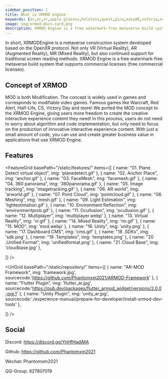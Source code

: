 ```yaml
---
sidebar_position: 1
title: What is XRMOD engine
keywords: [ar,xr,vr,apple glasses,hololens,quest,pico,easyAR,vuforia,xrmod,mod,doc,metaverse,facebook,meta,unity]
image: img/xrmod-docs-card.png
description: XRMOD Engine is a free watermark-free metaverse build system that supports commercial licenses (free commercial licenses).
---
```


In short, XRMODEngine is a metaverse construction system developed based on the OpenXR protocol. Not only VR (Virtual Reality), AR (Augmented Reality), MR (Mixed Reality), but also continued support for traditional screen reading methods.
XRMOD Engine is a free watermark-free metaverse build system that supports commercial licenses (free commercial licenses).

## Concept of XRMOD
MOD is both Modification. The concept is widely used in games and corresponds to modifiable video games. Famous games like Warcraft, Red Alert, Half-Life, CS, Victory Day and more!
We ported the MOD concept to the XRMOD Engine, giving users more freedom to create the creative interactive experience content they need! In this process, users do not need to worry about algorithm and code implementation, but only need to focus on the production of innovative interactive experience content. With just a small amount of code, you can use and create greater business value in applications that use XRMOD Engine.


## Features


<FeatureGrid
  basePath="/static/features/"
  items={[
    { name: "01. Plane Detect virtual object", img: 'planedetect.gif' },
    { name: "02. Anchor Place", img: 'anchor.gif'  },
    { name: "03. FaceMesh", img: 'facemesh.gif'  },
    { name: "04. 360 panorama", img: '360panorama.gif'  },
    { name: "05. Image tracking", img: 'imagetracking.gif'  },
    { name: "06. AR world", img: 'arworld.gif' },
    { name: "07. Point Cloud", img: 'pointcloud.gif'  },
    { name: "08. Meshing", img: 'mesh.gif'  },
    { name: "09. Light Estimation", img: 'lightestimation.gif'  },
    { name: "10. Environment Reflection", img: 'environmentprob.gif'  },
    { name: "11. Ocullusion", img: 'ocullusion.gif'  },
    { name: "12. Multiplayer", img: 'multiplayer.webp'  },
    { name: "13. Virtual Reality", img: 'vr.gif'  },
    { name: "14. Mixed Reality", img: 'mr.gif' },
    { name: "15. MOD", img: 'mod.webp'  },
    { name: "16. Unity", img: 'unity.png'  },
    { name: "17. Dashboard CMS", img: 'cms.gif'  },
    { name: "18 .SDKs", img: 'sdk.png'  },
    { name: "19 .Templates", img: 'templates.png'  },
    { name: "20 .Unified Format", img: 'unifiedformat.png'  },
    { name: "21 .Cloud Base", img: 'cloudbase.jpg'  },
    
  ]}
/>

<UrlGrid
  basePath="/static/repository/"
  items={[
    { name: "AR-MOD Framework", img: 'framework.jpg', sourcecode:'https://github.com/Phantomxm2021/ARMOD-Framework' },
    { name: "Flutter Plugin", img: 'flutter_ar.jpg', sourcecode:'https://pub.dev/packages/flutter_armod_widget/versions/2.0.0-pre.1' },
    { name: "Unity Plugin", img: 'unity_ar.jpg', sourcecode:'./experience-manual/prepare-for-developer/install-xrmod-dev-tools' },
    
  ]}
/>


## Social

Discord: https://discord.gg/YnHfHadjMA

Github: https://github.com/Phantomxm2021

Wechat: Phantomxm2021

QQ-Group: 827807019